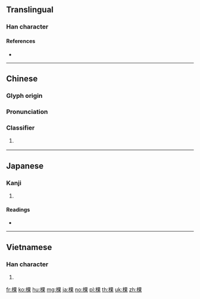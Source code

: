 {{character info/new}}
==Translingual==

===Han character===
{{Han char|rn=75|rad=木|as=08|sn=12|four=46994|canj=DWD|ids=⿰木果}}

====References====
* {{Han ref|kx=0534.200|dkj=14983|dj=0922.150|hdz=21232.010|uh=68F5|ud=26869|bh=B4CA|bd=46282}}

----

==Chinese==
{{zh-forms}}

===Glyph origin===
{{Han etym}}

===Pronunciation===
{{zh-pron
|m=kē
|c=fo2,fo1,po1
|mn=qz,xm,zz:kho/qz:kher
|mn_note=kho - literary; kher - vernacular
|mc=y
|oc=y
|ma=zh-kē.ogg
|cat=cls
}}

===Classifier===
{{zh-cls}}

# {{zh-classifier|trees|cat=1}}
#: {{zh-x|有 一 棵 芒果 樹|There is a mango tree}}

----

==Japanese==

===Kanji===
{{ja-kanji|grade=|rs=木08}}

# {{defn|lang=ja|sort=木08}}

====Readings====
* {{ja-readings|on=[[かん]] (kan), [[か]] (ka)|kun=[[きぎれ]] (kigire)}}

----

==Vietnamese==

===Han character===
{{vi-readings|rs=木08|hanviet=[[quả]], [[khỏa]]}}

# {{defn|lang=vi|sort=木08}}

[[fr:棵]]
[[ko:棵]]
[[hu:棵]]
[[mg:棵]]
[[ja:棵]]
[[no:棵]]
[[pl:棵]]
[[th:棵]]
[[uk:棵]]
[[zh:棵]]